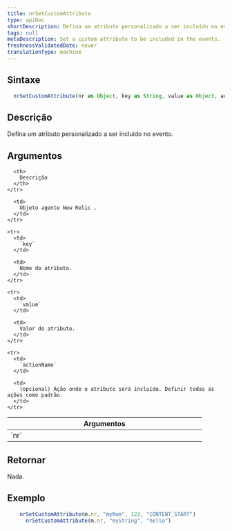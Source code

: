 ```yaml
---
title: nrSetCustomAttribute
type: apiDoc
shortDescription: Defina um atributo personalizado a ser incluído no evento.
tags: null
metaDescription: Set a custom attribute to be included in the events.
freshnessValidatedDate: never
translationType: machine
---
```


## Sintaxe

```js
  nrSetCustomAttribute(nr as Object, key as String, value as Object, actionName = "" as String) as Void
```

## Descrição

Defina um atributo personalizado a ser incluído no evento.

## Argumentos

<table>
  <thead>
    <tr>
      <th width="25%">
        Argumentos
      </th>

      <th>
        Descrição
      </th>
    </tr>
  </thead>

  <tbody>
    <tr>
      <td>
        `nr`
      </td>

      <td>
        Objeto agente New Relic .
      </td>
    </tr>

    <tr>
      <td>
        `key`
      </td>

      <td>
        Nome do atributo.
      </td>
    </tr>

    <tr>
      <td>
        `value`
      </td>

      <td>
        Valor do atributo.
      </td>
    </tr>

    <tr>
      <td>
        `actionName`
      </td>

      <td>
        (opcional) Ação onde o atributo será incluído. Definir todas as ações como padrão.
      </td>
    </tr>
  </tbody>
</table>

## Retornar

Nada.

## Exemplo

```js
  	nrSetCustomAttribute(m.nr, "myNum", 123, "CONTENT_START")
	  nrSetCustomAttribute(m.nr, "myString", "hello")
```